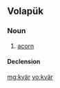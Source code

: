 ==Volapük==

===Noun===
{{vo-noun}}

# [[acorn]]

====Declension====
{{vo-decl-noun}}

[[mg:kvär]]
[[vo:kvär]]